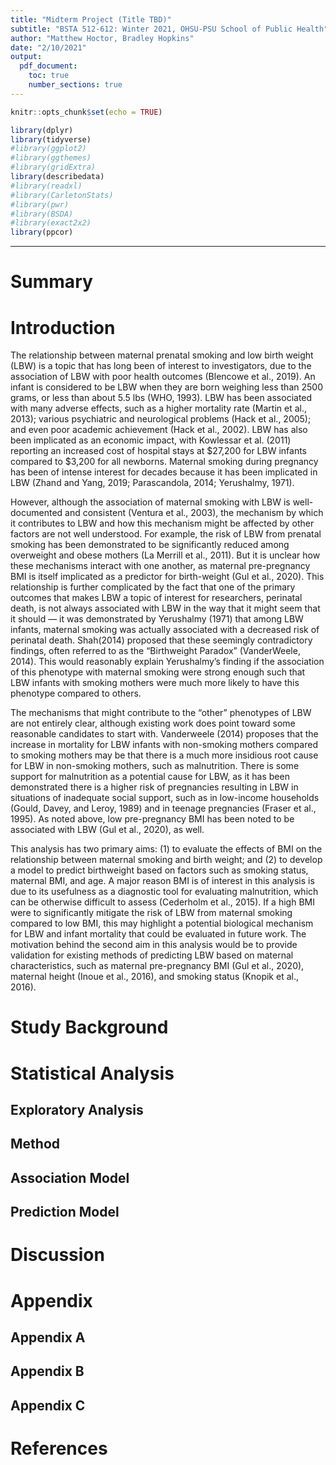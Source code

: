 ```yaml
---
title: "Midterm Project (Title TBD)"
subtitle: "BSTA 512-612: Winter 2021, OHSU-PSU School of Public Health"
author: "Matthew Hoctor, Bradley Hopkins"
date: "2/10/2021"
output:
  pdf_document:
    toc: true
    number_sections: true
---
```


```r
knitr::opts_chunk$set(echo = TRUE)

library(dplyr)
library(tidyverse)
#library(ggplot2)
#library(ggthemes)
#library(gridExtra)
library(describedata)
#library(readxl)
#library(CarletonStats)
#library(pwr)
#library(BSDA)
#library(exact2x2)
library(ppcor)
```

******************************************************************************

# Summary

# Introduction

The relationship between maternal prenatal smoking and low birth weight (LBW) is a topic that has long been of interest to investigators, due to the association of LBW with poor health outcomes (Blencowe et al., 2019). An infant is considered to be LBW when they are born weighing less than 2500 grams, or less than about 5.5 lbs (WHO, 1993). LBW has been associated with many adverse effects, such as a higher mortality rate (Martin et al., 2013); various psychiatric and neurological problems (Hack et al., 2005); and even poor academic achievement (Hack et al., 2002). LBW has also been implicated as an economic impact, with Kowlessar et al. (2011) reporting an increased cost of hospital stays at \$27,200 for LBW infants compared to \$3,200 for all newborns. Maternal smoking during pregnancy has been of intense interest for decades because it has been implicated in LBW (Zhand and Yang, 2019; Parascandola, 2014; Yerushalmy, 1971).

However, although the association of maternal smoking with LBW is well-documented and consistent (Ventura et al., 2003), the mechanism by which it contributes to LBW and how this mechanism might be affected by other factors are not well understood. For example, the risk of LBW from prenatal smoking has been demonstrated to be significantly reduced among overweight and obese mothers (La Merrill et al., 2011). But it is unclear how these mechanisms interact with one another, as maternal pre-pregnancy BMI is itself implicated as a predictor for birth-weight (Gul et al., 2020). This relationship is further complicated by the fact that one of the primary outcomes that makes LBW a topic of interest for researchers, perinatal death, is not always associated with LBW in the way that it might seem that it should --- it was demonstrated by Yerushalmy (1971) that among LBW infants, maternal smoking was actually associated with a decreased risk of perinatal death. Shah(2014) proposed that these seemingly contradictory findings, often referred to as the "Birthweight Paradox" (VanderWeele, 2014). This would reasonably explain Yerushalmy's finding if the association of this phenotype with maternal smoking were strong enough such that LBW infants with smoking mothers were much more likely to have this phenotype compared to others.

The mechanisms that might contribute to the "other" phenotypes of LBW are not entirely clear, although existing work does point toward some reasonable candidates to start with. Vanderweele (2014) proposes that the increase in mortality for LBW infants with non-smoking mothers compared to smoking mothers may be that there is a much more insidious root cause for LBW in non-smoking mothers, such as malnutrition. There is some support for malnutrition as a potential cause for LBW, as it has been demonstrated there is a higher risk of pregnancies resulting in LBW in situations of inadequate social support, such as in low-income households (Gould, Davey, and Leroy, 1989) and in teenage pregnancies (Fraser et al., 1995). As noted above, low pre-pregnancy BMI has been noted to be associated with LBW (Gul et al., 2020), as well.

This analysis has two primary aims: (1) to evaluate the effects of BMI on the relationship between maternal smoking and birth weight; and (2) to develop a model to predict birthweight based on factors such as smoking status, maternal BMI, and age. A major reason BMI is of interest in this analysis is due to its usefulness as a diagnostic tool for evaluating malnutrition, which can be otherwise difficult to assess (Cederholm et al., 2015). If a high BMI were to significantly mitigate the risk of LBW from maternal smoking compared to low BMI, this may highlight a potential biological mechanism for LBW and infant mortality that could be evaluated in future work. The motivation behind the second aim in this analysis would be to provide validation for existing methods of predicting LBW based on maternal characteristics, such as maternal pre-pregnancy BMI (Gul et al., 2020), maternal height (Inoue et al., 2016), and smoking status (Knopik et al., 2016).

# Study Background

# Statistical Analysis

## Exploratory Analysis

## Method

## Association Model

## Prediction Model

# Discussion

# Appendix

## Appendix A

## Appendix B

## Appendix C

# References
